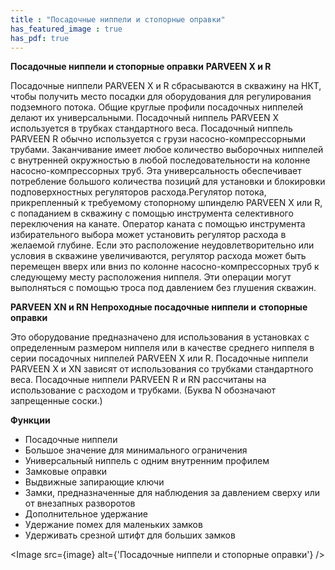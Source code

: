 ```yaml
---
title : "Посадочные ниппели и стопорные оправки"
has_featured_image : true
has_pdf: true
---
```


**Посадочные ниппели и стопорные оправки** **PARVEEN X и R**

Посадочные ниппели PARVEEN X и R сбрасываются в скважину на НКТ, чтобы получить место посадки для оборудования для регулирования подземного потока. Общие круглые профили посадочных ниппелей делают их универсальными. Посадочный ниппель PARVEEN X используется в трубках стандартного веса. Посадочный ниппель PARVEEN R обычно используется с грузи насосно-компрессорными трубами. Заканчивание имеет любое количество выборочных ниппелей с внутренней окружностью в любой последовательности на колонне насосно-компрессорных труб. Эта универсальность обеспечивает потребление большого количества позиций для установки и блокировки подповерхностных регуляторов расхода.Регулятор потока, прикрепленный к требуемому стопорному шпинделю PARVEEN X или R, с попаданием в скважину с помощью инструмента селективного переключения на канате. Оператор каната с помощью инструмента избирательного выбора может установить регулятор расхода в желаемой глубине. Если это расположение неудовлетворительно или условия в скважине увеличиваются, регулятор расхода может быть перемещен вверх или вниз по колонне насосно-компрессорных труб к следующему месту расположения ниппеля. Эти операции могут выполняться с помощью троса под давлением без глушения скважин.

**PARVEEN XN и RN Непроходные посадочные ниппели и** **стопорные оправки**

Это оборудование предназначено для использования в установках с определенным размером ниппеля или в качестве среднего ниппеля в серии посадочных ниппелей PARVEEN X или R. Посадочные ниппели PARVEEN X и XN зависят от использования со трубками стандартного веса. Посадочные ниппели PARVEEN R и RN рассчитаны на использование с расходом и трубками. (Буква N обозначают запрещенные соски.)

**Функции**

* Посадочные ниппели
* Большое значение для минимального ограничения
* Универсальный ниппель с одним внутренним профилем
* Замковые оправки
* Выдвижные запирающие ключи
* Замки, предназначенные для наблюдения за давлением сверху или от внезапных разворотов
* Дополнительное удержание
* Удержание помех для маленьких замков
* Удерживать срезной штифт для больших замков


<Image src={image} alt={'Посадочные ниппели и стопорные оправки'} />